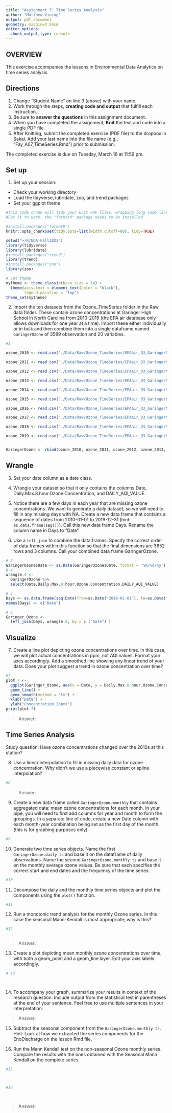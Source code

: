 ```yaml
---
title: "Assignment 7: Time Series Analysis"
author: "Matthew Vining"
output: pdf_document
geometry: margin=2.54cm
editor_options: 
  chunk_output_type: console
---
```


## OVERVIEW

This exercise accompanies the lessons in Environmental Data Analytics on time series analysis. 

## Directions
1. Change "Student Name" on line 3 (above) with your name.
2. Work through the steps, **creating code and output** that fulfill each instruction.
3. Be sure to **answer the questions** in this assignment document.
4. When you have completed the assignment, **Knit** the text and code into a single PDF file.
5. After Knitting, submit the completed exercise (PDF file) to the dropbox in Sakai. Add your last name into the file name (e.g., "Fay_A07_TimeSeries.Rmd") prior to submission.

The completed exercise is due on Tuesday, March 16 at 11:59 pm.

## Set up 
1. Set up your session:

* Check your working directory
* Load the tidyverse, lubridate, zoo, and trend packages
* Set your ggplot theme

```r
#This code chunk will tidy your knit PDF files, wrapping long code lines
#For it to work, the "formatR" package needs to be installed

#install.packages('formatR')
knitr::opts_chunk$set(tidy.opts=list(width.cutoff=80), tidy=TRUE)

setwd("~/R/EDA-Fall2022")
library(tidyverse)
library(lubridate)
#install.packages("trend")
library(trend)
#install.packages("zoo")
library(zoo)

# Set theme
mytheme <- theme_classic(base_size = 14) +
  theme(axis.text = element_text(color = "black"), 
        legend.position = "top")
theme_set(mytheme)
```

2. Import the ten datasets from the Ozone_TimeSeries folder in the Raw data folder. These contain ozone concentrations at Garinger High School in North Carolina from 2010-2019 (the EPA air database only allows downloads for one year at a time). Import these either individually or in bulk and then combine them into a single dataframe named `GaringerOzone` of 3589 observation and 20 variables. 

```r
#1

ozone_2010 <- read.csv("./Data/Raw/Ozone_TimeSeries/EPAair_O3_GaringerNC2010_raw.csv", stringsAsFactors = TRUE)

ozone_2011 <- read.csv("./Data/Raw/Ozone_TimeSeries/EPAair_O3_GaringerNC2011_raw.csv", stringsAsFactors = TRUE)

ozone_2012 <- read.csv("./Data/Raw/Ozone_TimeSeries/EPAair_O3_GaringerNC2012_raw.csv", stringsAsFactors = TRUE)

ozone_2013 <- read.csv("./Data/Raw/Ozone_TimeSeries/EPAair_O3_GaringerNC2013_raw.csv", stringsAsFactors = TRUE)

ozone_2014 <- read.csv("./Data/Raw/Ozone_TimeSeries/EPAair_O3_GaringerNC2014_raw.csv", stringsAsFactors = TRUE)

ozone_2015 <- read.csv("./Data/Raw/Ozone_TimeSeries/EPAair_O3_GaringerNC2015_raw.csv", stringsAsFactors = TRUE)

ozone_2016 <- read.csv("./Data/Raw/Ozone_TimeSeries/EPAair_O3_GaringerNC2016_raw.csv", stringsAsFactors = TRUE)

ozone_2017 <- read.csv("./Data/Raw/Ozone_TimeSeries/EPAair_O3_GaringerNC2017_raw.csv", stringsAsFactors = TRUE)

ozone_2018 <- read.csv("./Data/Raw/Ozone_TimeSeries/EPAair_O3_GaringerNC2018_raw.csv", stringsAsFactors = TRUE)

ozone_2019 <- read.csv("./Data/Raw/Ozone_TimeSeries/EPAair_O3_GaringerNC2019_raw.csv", stringsAsFactors = TRUE)


GaringerOzone <- rbind(ozone_2010, ozone_2011, ozone_2012, ozone_2013, ozone_2014, ozone_2015, ozone_2016, ozone_2017, ozone_2018, ozone_2019)

```

## Wrangle

3. Set your date column as a date class.

4. Wrangle your dataset so that it only contains the columns Date, Daily.Max.8.hour.Ozone.Concentration, and DAILY_AQI_VALUE. 

5. Notice there are a few days in each year that are missing ozone concentrations. We want to generate a daily dataset, so we will need to fill in any missing days with NA. Create a new data frame that contains a sequence of dates from 2010-01-01 to 2019-12-31 (hint: `as.data.frame(seq())`). Call this new data frame Days. Rename the column name in Days to "Date".

6. Use a `left_join` to combine the data frames. Specify the correct order of data frames within this function so that the final dimensions are 3652 rows and 3 columns. Call your combined data frame GaringerOzone. 

```r
# 3
GaringerOzone$Date <- as.Date(GaringerOzone$Date, format = "%m/%d/%y")
# 4
wrangle.4 <-
  GaringerOzone %>%
  select(Date,Daily.Max.8.hour.Ozone.Concentration,DAILY_AQI_VALUE)

# 5
Days <- as.data.frame(seq.Date(from=as.Date("2010-01-01"), to=as.Date("2019-12-31"), by=1))
names(Days) <- c("Date")

# 6
Garinger_Ozone <-
  left_join(Days, wrangle.4, by = c ("Date") )

```

## Visualize

7. Create a line plot depicting ozone concentrations over time. In this case, we will plot actual concentrations in ppm, not AQI values. Format your axes accordingly. Add a smoothed line showing any linear trend of your data. Does your plot suggest a trend in ozone concentration over time?

```r
#7
plot.7 <-
  ggplot(Garinger_Ozone, aes(x = Date, y = Daily.Max.8.hour.Ozone.Concentration)) +
  geom_line() +
  geom_smooth(method = 'lm') +
  xlab("Date") +
  ylab("Concentration (ppm)")
print(plot.7)
```

>Answer:

## Time Series Analysis

Study question: Have ozone concentrations changed over the 2010s at this station? 

8. Use a linear interpolation to fill in missing daily data for ozone concentration. Why didn't we use a piecewise constant or spline interpolation?

```r
#8

```

> Answer: 


9. Create a new data frame called `GaringerOzone.monthly` that contains aggregated data: mean ozone concentrations for each month. In your pipe, you will need to first add columns for year and month to form the groupings. In a separate line of code, create a new Date column with each month-year combination being set as the first day of the month (this is for graphing purposes only)

```r
#9

```


10. Generate two time series objects. Name the first `GaringerOzone.daily.ts` and base it on the dataframe of daily observations. Name the second `GaringerOzone.monthly.ts` and base it on the monthly average ozone values. Be sure that each specifies the correct start and end dates and the frequency of the time series.

```r
#10

```


11. Decompose the daily and the monthly time series objects and plot the components using the `plot()` function.

```r
#11


```


12. Run a monotonic trend analysis for the monthly Ozone series. In this case the seasonal Mann-Kendall is most appropriate; why is this?

```r
#12



```

> Answer: 

13. Create a plot depicting mean monthly ozone concentrations over time, with both a geom_point and a geom_line layer. Edit your axis labels accordingly.

```r
# 13




```

14. To accompany your graph, summarize your results in context of the research question. Include output from the statistical test in parentheses at the end of your sentence. Feel free to use multiple sentences in your interpretation.

> Answer: 

15. Subtract the seasonal component from the `GaringerOzone.monthly.ts`. Hint: Look at how we extracted the series components for the EnoDischarge on the lesson Rmd file.

16. Run the Mann Kendall test on the non-seasonal Ozone monthly series. Compare the results with the ones obtained with the Seasonal Mann Kendall on the complete series.

```r
#15



#16




```

> Answer: 
